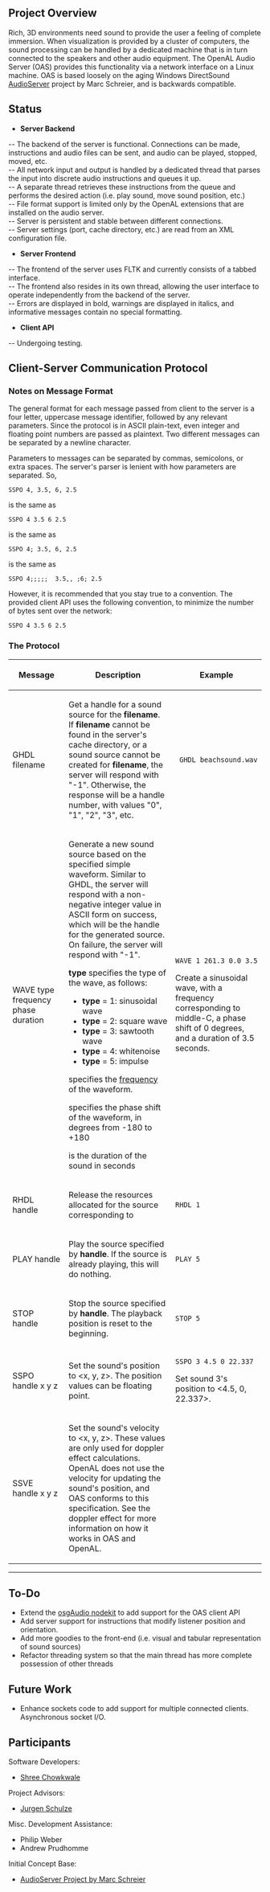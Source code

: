 ﻿
==Project Overview==

Rich, 3D environments need sound to provide the user a feeling of complete immersion. When visualization is provided by a cluster of computers, the sound processing can be handled by a dedicated machine that is in turn connected to the speakers and other audio equipment. The OpenAL Audio Server (OAS) provides this functionality via a network interface on a Linux machine. OAS is based loosely on the aging Windows DirectSound [http://www.calit2.net/~jschulze/projects/audioserver/ AudioServer] project by Marc Schreier, and is backwards compatible.

==Status==
* '''Server Backend'''
-- The backend of the server is functional. Connections can be made, instructions and audio files can be sent, and audio can be played, stopped, moved, etc.<br>
-- All network input and output is handled by a dedicated thread that parses the input into discrete audio instructions and queues it up. <br>
-- A separate thread retrieves these instructions from the queue and performs the desired action (i.e. play sound, move sound position, etc.) <br>
-- File format support is limited only by the OpenAL extensions that are installed on the audio server.<br>
-- Server is persistent and stable between different connections. <br>
-- Server settings (port, cache directory, etc.) are read from an XML configuration file.

* '''Server Frontend'''
-- The frontend of the server uses FLTK and currently consists of a tabbed interface. <br>
-- The frontend also resides in its own thread, allowing the user interface to operate independently from the backend of the server. <br>
-- Errors are displayed in bold, warnings are displayed in italics, and informative messages contain no special formatting. <br>

* '''Client API'''
-- Undergoing testing. <br>

==Client-Server Communication Protocol==

===Notes on Message Format===
The general format for each message passed from client to the server is a four letter, uppercase
message identifier, followed by any relevant parameters. Since the protocol is in ASCII plain-text,
even integer and floating point numbers are passed as plaintext. Two different messages can be
separated by a newline character.

Parameters to messages can be separated by commas, semicolons, or extra spaces. The server's parser 
is lenient with how parameters are separated. So,
<pre>SSPO 4, 3.5, 6, 2.5</pre>
is the same as
<pre>SSPO 4 3.5 6 2.5</pre>
is the same as
<pre>SSPO 4; 3.5, 6, 2.5</pre>
is the same as
<pre>SSPO 4;;;;;  3.5,, ;6; 2.5</pre>
However, it is recommended that you stay true to a convention. The provided client API uses the
following convention, to minimize the number of bytes sent over the network:
<pre>SSPO 4 3.5 6 2.5</pre>

===The Protocol===

{| border="1" bgcolor="#FFFFFF"
|- align="center"
! scope="col" width="25%" | Message
! scope="col" width="55%" | Description
! scope="col" width="20%" | Example
|-
| 
GHDL filename 
|
Get a handle for a sound source for the '''filename'''. If '''filename''' cannot be found in the server's 
cache directory, or a sound source cannot be created for '''filename''', the server will respond with
"-1". Otherwise, the response will be a handle number, with values "0", "1", "2", "3", etc.
|
  GHDL beachsound.wav
|-
| 
WAVE type frequency phase duration
| 
Generate a new sound source based on the specified simple waveform. Similar to GHDL, the server 
will respond with a non-negative integer value in ASCII form on success, which will be the handle
for the generated source. On failure, the server will respond with "-1".

'''type''' specifies the type of the wave, as follows:
* '''type''' = 1: sinusoidal wave
* '''type''' = 2: square wave
* '''type''' = 3: sawtooth wave 
* '''type''' = 4: whitenoise
* '''type''' = 5: impulse

<frequency> specifies the [http://en.wikipedia.org/wiki/Audio_frequency frequency] of the waveform. 

<phase> specifies the phase shift of the waveform, in degrees from -180 to +180

<duration> is the duration of the sound in seconds
|
 WAVE 1 261.3 0.0 3.5

Create a sinusoidal wave, with a frequency corresponding to middle-C, a phase shift of 0 degrees, 
and a duration of 3.5 seconds. 
|-
|
RHDL handle
|
Release the resources allocated for the source corresponding to <handle>
|
 RHDL 1
|-
|
PLAY handle
|
Play the source specified by '''handle'''. If the source is already playing, this will do nothing.
|
 PLAY 5
|-
|
STOP handle
| 
Stop the source specified by '''handle'''. The playback position is reset to the beginning.
|
 STOP 5
|-
|
SSPO handle x y z
|
Set the sound's position to <nowiki><x, y, z></nowiki>. The position values can be floating point.
|
 SSPO 3 4.5 0 22.337

Set sound 3's position to <nowiki><4.5, 0, 22.337></nowiki>.
|-
|
SSVE handle x y z
|
Set the sound's velocity to <nowiki><x, y, z></nowiki>. These values are only used for doppler effect calculations.
OpenAL does not use the velocity for updating the sound's position, and OAS conforms to this
specification. See the doppler effect for more information on how it works in OAS and OpenAL.

|}

----
==To-Do==
* Extend the [http://code.google.com/p/osgaudio/ osgAudio nodekit] to add support for the OAS client API
* Add server support for instructions that modify listener position and orientation.
* Add more goodies to the front-end (i.e. visual and tabular representation of sound sources)
* Refactor threading system so that the main thread has more complete possession of other threads

==Future Work==
* Enhance sockets code to add support for multiple connected clients. Asynchronous socket I/O.

==Participants==

Software Developers:

* [http://www.linkedin.com/in/shreec Shree Chowkwale]

Project Advisors:

* [http://www.calit2.net/~jschulze/ Jurgen Schulze]

Misc. Development Assistance:

* Philip Weber
* Andrew Prudhomme


Initial Concept Base:

* [http://www.calit2.net/~jschulze/projects/audioserver/ AudioServer Project by Marc Schreier]


